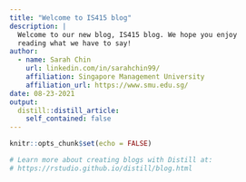 ```yaml
---
title: "Welcome to IS415 blog"
description: |
  Welcome to our new blog, IS415 blog. We hope you enjoy 
  reading what we have to say!
author:
  - name: Sarah Chin 
    url: linkedin.com/in/sarahchin99/
    affiliation: Singapore Management University
    affiliation_url: https://www.smu.edu.sg/
date: 08-23-2021
output:
  distill::distill_article:
    self_contained: false
---
```


```r
knitr::opts_chunk$set(echo = FALSE)

# Learn more about creating blogs with Distill at:
# https://rstudio.github.io/distill/blog.html

```



